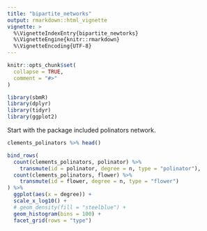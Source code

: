 ```yaml
---
title: "bipartite_networks"
output: rmarkdown::html_vignette
vignette: >
  %\VignetteIndexEntry{bipartite_newtorks}
  %\VignetteEngine{knitr::rmarkdown}
  %\VignetteEncoding{UTF-8}
---
```


```r
knitr::opts_chunk$set(
  collapse = TRUE,
  comment = "#>"
)
```

```r
library(sbmR)
library(dplyr)
library(tidyr)
library(ggplot2)

```


Start with the package included polinators network.

```r
clements_polinators %>% head()

bind_rows(
  count(clements_polinators, polinator) %>% 
    transmute(id = polinator, degree = n, type = "polinator"),
  count(clements_polinators, flower) %>% 
    transmute(id = flower, degree = n, type = "flower")
) %>% 
  ggplot(aes(x = degree)) +
  scale_x_log10() +
  # geom_density(fill = "steelblue") +
  geom_histogram(bins = 100) +
  facet_grid(rows = "type")



  
```

